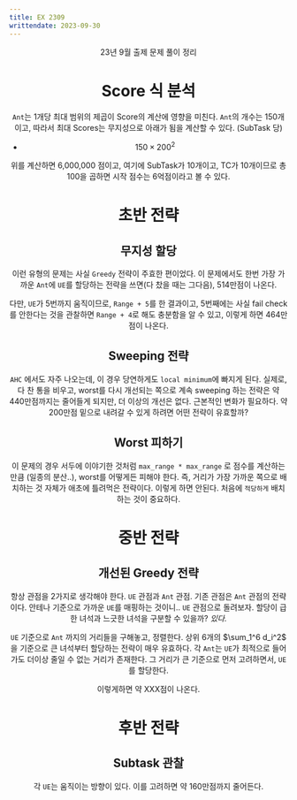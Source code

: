 ```yaml
---
title: EX 2309
writtendate: 2023-09-30
---
```


<Header />

23년 9월 출제 문제 풀이 정리

# Score 식 분석

`Ant`는 1개당 최대 범위의 제곱이 Score의 계산에 영향을 미친다. `Ant`의 개수는 150개이고, 따라서 최대 Scores는 무지성으로 아래가 됨을 계산할 수 있다. (SubTask 당)

- $150 \times 200^2$

위를 계산하면 6,000,000 점이고, 여기에 SubTask가 10개이고, TC가 10개이므로 총 100을 곱하면 시작 점수는 6억점이라고 볼 수 있다.



# 초반 전략

## 무지성 할당

이런 유형의 문제는 사실 `Greedy` 전략이 주효한 편이었다. 이 문제에서도 한번 가장 가까운 `Ant`에 `UE`를 할당하는 전략을 쓰면(다 찼을 때는 그다음), 514만점이 나온다.

다만, `UE`가 5번까지 움직이므로, `Range + 5`를 한 결과이고, 5번째에는 사실 fail check를 안한다는 것을 관찰하면 `Range + 4`로 해도 충분함을 알 수 있고, 이렇게 하면 464만점이 나온다.


## Sweeping 전략

`AHC` 에서도 자주 나오는데, 이 경우 당연하게도 `local minimum`에 빠지게 된다. 실제로, 다 찬 통을 비우고, worst를 다시 개선되는 쪽으로 계속 sweeping 하는 전략은 약 440만점까지는 줄어들게 되지만, 더 이상의 개선은 없다. 근본적인 변화가 필요하다. 약 200만점 밑으로 내려갈 수 있게 하려면 어떤 전략이 유효할까?


## Worst 피하기

이 문제의 경우 서두에 이야기한 것처럼 `max_range * max_range` 로 점수를 계산하는 만큼 (일종의 분산..), worst를 어떻게든 피해야 한다. 즉, 거리가 가장 가까운 쪽으로 배치하는 것 자체가 애초에 틀려먹은 전략이다. 이렇게 하면 안된다. 처음에 `적당하게` 배치하는 것이 중요하다.

# 중반 전략

## 개선된 Greedy 전략

항상 관점을 2가지로 생각해야 한다. `UE` 관점과 `Ant` 관점. 기존 관점은 `Ant` 관점의 전략이다. 안테나 기준으로 가까운 `UE`를 매핑하는 것이니.. `UE` 관점으로 돌려보자. 할당이 급한 녀석과 느긋한 녀석을 구분할 수 있을까? *있다.*

`UE` 기준으로 `Ant` 까지의 거리들을 구해놓고, 정렬한다. 상위 6개의 $\sum_1^6 d_i^2$ 을 기준으로 큰 녀석부터 할당하는 전략이 매우 유효하다. 각 `Ant`는 `UE`가 최적으로 들어가도 더이상 줄일 수 없는 거리가 존재한다. 그 거리가 큰 기준으로 먼저 고려하면서, `UE`를 할당한다.

이렇게하면 약 XXX점이 나온다.

# 후반 전략

## Subtask 관찰

각 `UE`는 움직이는 방향이 있다. 이를 고려하면 약 160만점까지 줄어든다.
